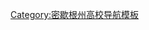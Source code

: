 {{Navbox
| name   = 密歇根州的學院和大學
| title  = 密歇根州的學院和大學
| state  = {{{state|autocollapse}}}
|listclass = hlist
| group1 = 公立
| list1  = 
* [[中密歇根大學]]
* [[東密歇根大學]]
* [[北密歇根大學]]
* [[西密歇根大學]]
* [[弗里斯州立大學]]
* [[大峽谷州立大學]]
* [[蘇必利爾湖州立大學]]
* [[密歇根州立大學]]
* [[密歇根理工大學]]
* [[奧克蘭大學 (密歇根州)|奧克蘭大學]]
* [[薩基諾谷州立大學]]
* [[密歇根大學]] ([[密歇根大學|安阿伯]]
* [[密歇根大學迪爾伯恩分校|迪爾伯恩]]
* [[密歇根大學弗林特分校|弗林特]]）
* [[韋恩州立大學]]

| group2 = 私立
| list2  = 
* [[艾德里安學院]]
* [[阿爾比恩學院]]
* [[阿爾瑪學院]]
* [[安德魯斯大學]]
* [[阿奎納斯學院 (密歇根州)|阿奎納斯學院]]
* [[加爾文學院]]
* [[克萊瑞大學]]
* [[創意研究學院]]
* [[肯高迪亞學院 (安阿伯)|肯高迪亞學院]]
* [[基石大學]]
* [[達文波特大學]]
* [[底特律梅西大學]]
* [[芬蘭迪亞大學]]
* [[恩典聖經學院]]
* [[大湖基督教學院]]
* [[格里格斯大學]]
* [[希爾斯戴爾學院]]
* [[希望學院]]
* [[卡拉馬祖學院]]
* [[凱特林大學]]
* [[凱伯爾學院]]
* [[勞倫斯理工大學]]
* [[聖母大學 (密歇根州)|聖母大學]]
* [[馬里格羅夫學院]]
* [[諾斯伍德學院]]
* [[奧利佛學院]]
* [[羅伯特B米勒學院]]
* [[羅徹斯特學院]]
* [[聖瑪麗學院 (密歇根州)|聖瑪麗學院]]
* [[錫耶納赫茲大学]]
* [[斯普林愛波大學]]
* [[沃尔什会计和工商管理学院]]
* [[威廉廷代爾學院]]

| below = [[:分類:美國各州之大學及學院導航模板]]
}}<noinclude>
{{collapsible option}}
[[Category:密歇根州高校导航模板]]
</noinclude>